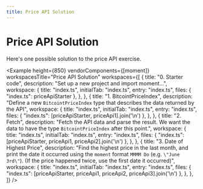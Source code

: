 ```yaml
---
title: Price API Solution
---
```



# Price API Solution

Here's one possible solution to the price API exercise.

<Example
  height={850}
  vendorComponents={[moment]}
  workspacesTitle="Price API Solution"
  workspaces={[
    {
      title: "0. Starter code",
      description: "Set up a new project and import moment...",
      workspace: {
        title: "index.ts",
        initialTab: "index.ts",
        entry: "index.ts",
        files: { "index.ts": priceApiStarter },
      },
    },
    {
      title: "1. BitcointPriceIndex",
      description: "Define a new `BitcointPriceIndex` type that describes the data returned by the API",
      workspace: {
        title: "index.ts",
        initialTab: "index.ts",
        entry: "index.ts",
        files: { "index.ts": [priceApiStarter, priceApi1].join('\n') },
      },
    },
    {
      title: "2. Fetch",
      description: "Fetch the API data and parse the result. We want the data to have the type `BitcointPriceIndex` after this point.",
      workspace: {
        title: "index.ts",
        initialTab: "index.ts",
        entry: "index.ts",
        files: { "index.ts": [priceApiStarter, priceApi1, priceApi2].join('\n') },
      },
    },
    {
      title: "3. Date of Highest Price",
      description: "Find the highest price in the last month, and print the date it occurred using the `moment` format `MMMM Do` (e.g. `\"June 3rd\"`). (If the price happened twice, use the first date it occurred)",
      workspace: {
        title: "index.ts",
        initialTab: "index.ts",
        entry: "index.ts",
        files: { "index.ts": [priceApiStarter, priceApi1, priceApi2, priceApi3].join('\n') },
      },
    },
  ]}
/>

